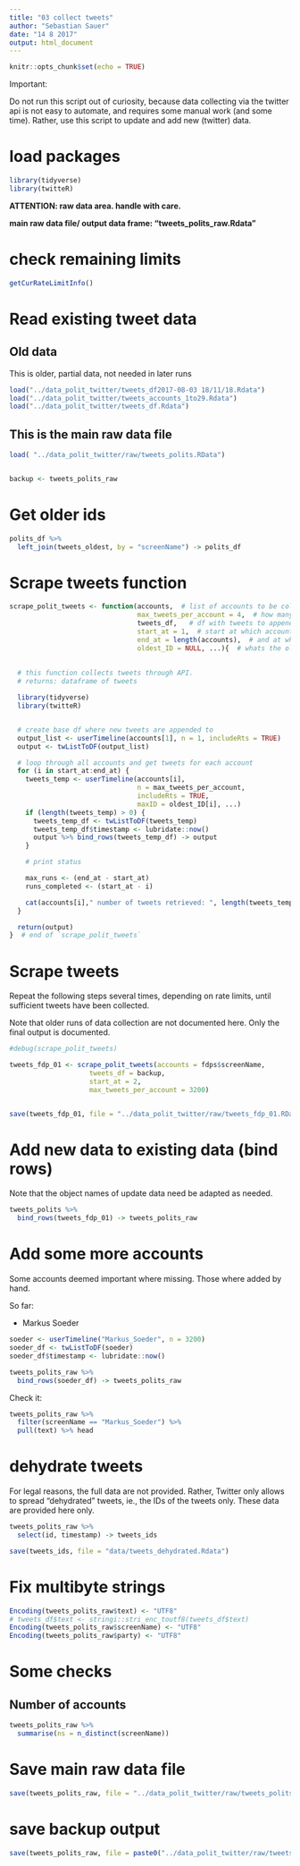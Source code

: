 ```yaml
---
title: "03 collect tweets"
author: "Sebastian Sauer"
date: "14 8 2017"
output: html_document
---
```


```r
knitr::opts_chunk$set(echo = TRUE)
```


Important:

Do not run this script out of curiosity, because data collecting via the twitter api is not easy to automate, and requires some manual work (and some time). Rather, use this script to update and add new (twitter) data.

# load packages


```r
library(tidyverse)
library(twitteR)
```




**ATTENTION: raw data area. handle with care.**



**main raw data file/ output data frame: "tweets_polits_raw.Rdata"**



# check remaining limits


```r
getCurRateLimitInfo()
```




# Read existing tweet data

## Old data
This is older, partial data, not needed in later runs

```r
load("../data_polit_twitter/tweets_df2017-08-03 18/11/18.Rdata")
load("../data_polit_twitter/tweets_accounts_1to29.Rdata")
load("../data_polit_twitter/tweets_df.Rdata")
```


## This is the main raw data file

```r
load( "../data_polit_twitter/raw/tweets_polits.RData")


backup <- tweets_polits_raw
```





# Get older ids


```r
polits_df %>%
  left_join(tweets_oldest, by = "screenName") -> polits_df

```



# Scrape tweets function


```r
scrape_polit_tweets <- function(accounts,  # list of accounts to be collected
                                max_tweets_per_account = 4,  # how many tweets per account
                                tweets_df,   # df with tweets to append to
                                start_at = 1,  # start at which account?
                                end_at = length(accounts),  # and at which account?
                                oldest_ID = NULL, ...){  # whats the oldest tweet id to include?
  
  
  # this function collects tweets through API.
  # returns: dataframe of tweets

  library(tidyverse)
  library(twitteR)


  # create base df where new tweets are appended to
  output_list <- userTimeline(accounts[1], n = 1, includeRts = TRUE)
  output <- twListToDF(output_list)

  # loop through all accounts and get tweets for each account
  for (i in start_at:end_at) {
    tweets_temp <- userTimeline(accounts[i],
                                n = max_tweets_per_account,
                                includeRts = TRUE,
                                maxID = oldest_ID[i], ...)
    if (length(tweets_temp) > 0) {
      tweets_temp_df <- twListToDF(tweets_temp)
      tweets_temp_df$timestamp <- lubridate::now()
      output %>% bind_rows(tweets_temp_df) -> output
    }

    # print status

    max_runs <- (end_at - start_at)
    runs_completed <- (start_at - i)

    cat(accounts[i]," number of tweets retrieved: ", length(tweets_temp),", account ", runs_completed," of ",  max_runs, "\n")
  }

  return(output)
}  # end of `scrape_polit_tweets`

```


# Scrape tweets


Repeat the following steps several times, depending on rate limits,  until sufficient tweets have been collected.

Note that older runs of data collection are not documented here. Only the final output is documented.

```r

#debug(scrape_polit_tweets)

tweets_fdp_01 <- scrape_polit_tweets(accounts = fdps$screenName,
                    tweets_df = backup,
                    start_at = 2,
                    max_tweets_per_account = 3200)


save(tweets_fdp_01, file = "../data_polit_twitter/raw/tweets_fdp_01.RData")

```


# Add new data to existing data (bind rows)

Note that the object names of update data need be adapted as needed.

```r
tweets_polits %>%
  bind_rows(tweets_fdp_01) -> tweets_polits_raw
```




# Add some more accounts


Some accounts deemed important where missing. Those where added by hand. 

So far:

- Markus Soeder


```r

soeder <- userTimeline("Markus_Soeder", n = 3200)
soeder_df <- twListToDF(soeder)
soeder_df$timestamp <- lubridate::now()

tweets_polits_raw %>%
  bind_rows(soeder_df) -> tweets_polits_raw
```


Check it:

```r
tweets_polits_raw %>%
  filter(screenName == "Markus_Soeder") %>% 
  pull(text) %>% head
```





# dehydrate tweets

For legal reasons, the full data are not provided. Rather, Twitter only allows to spread "dehydrated" tweets, ie., the IDs of the tweets only. These data are provided here only.


```r
tweets_polits_raw %>%
  select(id, timestamp) -> tweets_ids

save(tweets_ids, file = "data/tweets_dehydrated.Rdata")
```



# Fix multibyte strings


```r
Encoding(tweets_polits_raw$text) <- "UTF8"
# tweets_df$text <- stringi::stri_enc_toutf8(tweets_df$text)
Encoding(tweets_polits_raw$screenName) <- "UTF8"
Encoding(tweets_polits_raw$party) <- "UTF8"

```





# Some checks

## Number of accounts
```r
tweets_polits_raw %>%
  summarise(ns = n_distinct(screenName))
```







# Save main raw data file


```r
save(tweets_polits_raw, file = "../data_polit_twitter/raw/tweets_polits_raw.Rdata")

```



# save backup output

```r
save(tweets_polits_raw, file = paste0("../data_polit_twitter/raw/tweets_polits_raw_", lubridate::now(),".Rdata"))
```



